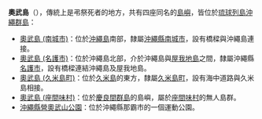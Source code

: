 '''奧武島'''（{{jpn|j=奥武島|hg=おうじま|rm=Ō-jima}}），傳統上是弔祭死者的地方，共有四座同名的[[島嶼|島嶼]]，皆位於[[琉球列島|琉球列島]][[沖繩群島|沖繩群島]]：
*[[奧武島_(南城市)|奧武島 (南城市)]]：位於[[沖繩島|沖繩島]]南部，隸屬[[沖繩縣|沖繩縣]][[南城市|南城市]]，設有橋樑與沖繩島連接。
*[[奧武島_(名護市)|奧武島 (名護市)]]：位於沖繩島北部，介於沖繩島與[[屋我地島|屋我地島]]之間，隸屬沖繩縣[[名護市|名護市]]，設有橋樑連結沖繩島及屋我地島。
*[[奧武島_(久米島町)|奧武島 (久米島町)]]：位於[[久米島|久米島]]的東方，隸屬[[久米島町|久米島町]]，設有海中道路與久米島相接。
*[[奧武島_(座間味村)|奧武島 (座間味村)]]：位於[[慶良間群島|慶良間群島]]的島嶼，屬於[[座間味村|座間味村]]的無人島群。
*[[沖繩縣營奧武山公園|沖繩縣營奧武山公園]]：位於沖繩縣那霸市的一個運動公園。

{{消歧義|cat=三字日本地名消歧義}}